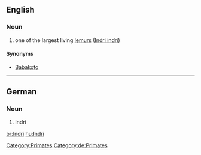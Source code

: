 {{wikipedia}}
==English==
===Noun===
{{en-noun|sg=Indri}}
# one of the largest living [[lemur]]s ([[Indri indri]])
====Synonyms====
* [[Babakoto]]
[[Category:Primates]]
----
{{wikipedia|lang=de}}
==German==
===Noun===
{{de-noun|g=m|genitive=Indris|plural=Indris}}
# Indri
[[Category:de:Primates]]

[[br:Indri]]
[[hu:Indri]]